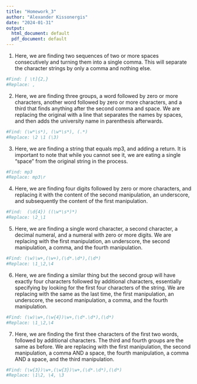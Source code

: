 ```yaml
---
title: "Homework_3"
author: "Alexander Kissonergis"
date: "2024-01-31"
output:
  html_document: default
  pdf_document: default
---
```

1)
Here, we are finding two sequences of two or more spaces consecutively and turning them into a single comma. This will separate the character strings by only a comma and nothing else. 

```r
#Find: [ \t]{2,}
#Replace: ,
```


2)
Here, we are finding three groups, a word followed by zero or more characters, another word followed by zero or more characters, and a third that finds anything after the second comma and space. We are replacing the original with a line that separates the names by spaces, and then adds the university name in parenthesis afterwards. 
```r
#Find: (\w*\s*), (\w*\s*), (.*)
#Replace: \2 \1 (\3)
```


3)
Here, we are finding a string that equals mp3, and adding a return. It is important to note that while you cannot see it, we are eating a single "space" from the original string in the process. 
```r
#Find: mp3
#Replace: mp3\r
```


4)
Here, we are finding four digits followed by zero or more characters, and replacing it with the content of the second manipulation, an underscore, and subsequently the content of the first manipulation. 
```r
#Find:  (\d{4}) ((\w*\s*)*)
#Replace: \2_\1
```


5)
Here, we are finding a single word character, a second character, a decimal numeral, and a numeral with zero or more digits. We are replacing with the first manipulation, an underscore, the second manipulation, a comma, and the fourth manipulation. 
```r
#Find: (\w)\w+,(\w+),(\d*.\d*),(\d*)
#Replace: \1_\2,\4
```


6)
Here, we are finding a similar thing but the second group will have exactly four characters followed by additional characters, essentially specifying by looking for the first four characters of the string. We are replacing with the same as the last time, the first manipulation, an underscore, the second manipulation, a comma, and the fourth manipulation.
```r
#Find: (\w)\w+,(\w{4})\w+,(\d*.\d*),(\d*)
#Replace: \1_\2,\4
```

7)
Here, we are finding the first thee characters of the first two words, followed by additional characters. The third and fourth groups are the same as before. We are replacing with the first manipulation, the second manipulation, a comma AND a space, the fourth manipulation, a comma AND a space, and the third manipulation. 
```r
#Find: (\w{3})\w+,(\w{3})\w+,(\d*.\d*),(\d*)
#Replace: \1\2, \4, \3
```